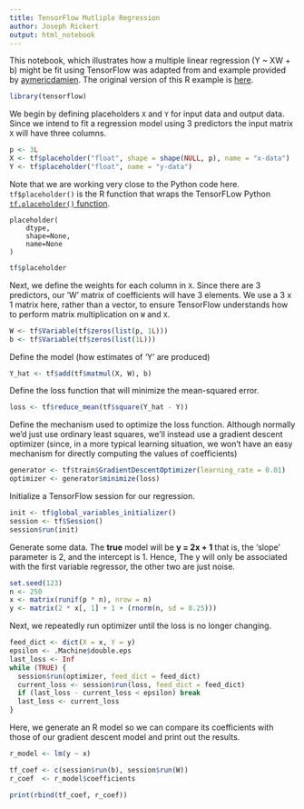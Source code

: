 ```yaml
---
title: TensorFlow Mutliple Regression
author: Joseph Rickert
output: html_notebook
---
```


This notebook, which illustrates how a multiple linear regression (Y ~ XW + b) might be fit using TensorFlow was adapted from and example provided by [aymericdamien](https://github.com/aymericdamien/TensorFlow-Examples/blob/master/examples/2_BasicModels/linear_regression.py). The original version of this R example is [here](https://tensorflow.rstudio.com/tensorflow/articles/examples/linear_regression_multiple.html).

```r
library(tensorflow)
```

We begin by defining placeholders `X` and `Y` for input data and output data. Since we intend to fit a regression model using 3 predictors the input matrix `X` will have three columns.   

```r
p <- 3L
X <- tf$placeholder("float", shape = shape(NULL, p), name = "x-data")
Y <- tf$placeholder("float", name = "y-data")
```   
Note that we are working very close to the Python code here. `tf$placeholder()` is the R function that wraps the TensorFLow Python [`tf.placeholder()` function](https://www.tensorflow.org/api_docs/python/tf/placeholder).

```
placeholder(
    dtype,
    shape=None,
    name=None
)
```

```r
tf$placeholder
```

Next, we define the weights for each column in `X`. Since there are 3 predictors, our 'W' matrix of coefficients will have 3 elements. We use a 3 x 1 matrix here, rather than a vector, to ensure TensorFlow understands how to perform matrix multiplication on `W` and `X`.   

```r
W <- tf$Variable(tf$zeros(list(p, 1L)))
b <- tf$Variable(tf$zeros(list(1L)))
```   

Define the model (how estimates of 'Y' are produced)

```r
Y_hat <- tf$add(tf$matmul(X, W), b)
```  

Define the loss function that will minimize the mean-squared error.

```r
loss <- tf$reduce_mean(tf$square(Y_hat - Y))
```  


Define the mechanism used to optimize the loss function. Although normally we'd just use ordinary least squares, we'll instead use a gradient descent optimizer (since, in a more typical learning situation, we won't have an easy mechanism for directly computing the values of coefficients)

```r
generator <- tf$train$GradientDescentOptimizer(learning_rate = 0.01)
optimizer <- generator$minimize(loss)
```   

Initialize a TensorFlow session for our regression.

```r
init <- tf$global_variables_initializer()
session <- tf$Session()
session$run(init)   
```  


Generate some data. The **true** model will be **y = 2x + 1** that is, the 'slope' parameter is 2, and the intercept is 1. Hence, The y will only be associated with the first variable regressor, the other two are just noise.

```r
set.seed(123)
n <- 250
x <- matrix(runif(p * n), nrow = n)
y <- matrix(2 * x[, 1] + 1 + (rnorm(n, sd = 0.25)))
```   


Next, we repeatedly run optimizer until the loss is no longer changing.

```r
feed_dict <- dict(X = x, Y = y)
epsilon <- .Machine$double.eps
last_loss <- Inf
while (TRUE) {
  session$run(optimizer, feed_dict = feed_dict)
  current_loss <- session$run(loss, feed_dict = feed_dict)
  if (last_loss - current_loss < epsilon) break
  last_loss <- current_loss
}
```   

Here, we generate an R model so we can compare its coefficients with those of our gradient descent model and print out the results.

```r
r_model <- lm(y ~ x)

tf_coef <- c(session$run(b), session$run(W))
r_coef  <- r_model$coefficients

print(rbind(tf_coef, r_coef))
```  
